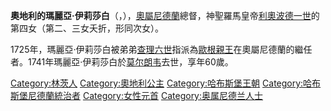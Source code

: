 {{Multiple issues|
{{Expand language|1=en|time=2020-12-02T00:56:18+00:00}}
{{Unreferenced|time=2020-12-02T00:56:18+00:00}}
}}
{{Infobox royalty
| name        = 奧地利的瑪麗亞·伊莉莎白
| image       = Jan van Orley - Maria Elisabeth of Austria.jpg
| succession  = 奧屬尼德蘭總督
| reign       = 1725年 — 1741年
| predecessor = [[欧根亲王|歐根親王]]
| successor   = [[哈拉希-羅勞的腓特烈·奧古斯特|腓特烈·奧古斯特]]
| birth_date  = {{birth date|1680|12|13|df=y}}
| birth_place = [[林茨|林茲]]
| death_date  = {{Death date and age|1741|7|26|1680|12|13|df=y}}
| death_place = [[莫尔朗韦|莫尔朗韦]]
| house       = [[哈布斯堡王朝|哈布斯堡王朝]]
| father      = [[利奥波德一世_(神圣罗马帝国)|利奧波德一世]]
| mother      = [[普法爾茨-諾伊堡的艾蕾諾爾·瑪格達琳|艾蕾諾爾·瑪格達琳]]
}}

'''奧地利的瑪麗亞·伊莉莎白'''（{{lang-de|Maria Elisabeth von Österreich}}，{{bd|1680年|12月13日|1741年|8月26日}}），[[奧屬尼德蘭|奧屬尼德蘭]]總督，神聖羅馬皇帝[[利奥波德一世_(神圣罗马帝国)|利奧波德一世]]的第四女（第二、三女夭折，形同次女）。

1725年，瑪麗亞·伊莉莎白被弟弟[[查理六世_(神圣罗马帝国)|查理六世]]指派為[[欧根亲王|歐根親王]]在奧屬尼德蘭的繼任者。1741年瑪麗亞·伊莉莎白於[[莫尔朗韦|莫尔朗韦]]去世，享年60歲。

[[Category:林茨人|Category:林茨人]]
[[Category:奧地利公主|Category:奧地利公主]]
[[Category:哈布斯堡王朝|Category:哈布斯堡王朝]]
[[Category:哈布斯堡尼德蘭統治者|Category:哈布斯堡尼德蘭統治者]]
[[Category:女性元首|Category:女性元首]]
[[Category:奥属尼德兰人士|Category:奥属尼德兰人士]]